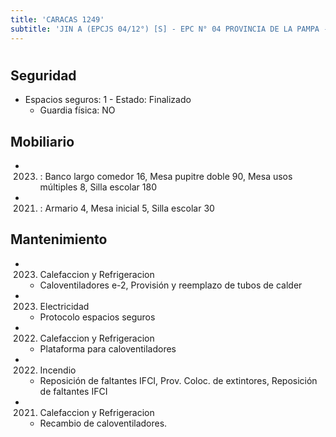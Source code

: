 ```yaml
---
title: 'CARACAS 1249'
subtitle: 'JIN A (EPCJS 04/12°) [S] - EPC N° 04 PROVINCIA DE LA PAMPA - ESEA EN DANZA MASTRAZZI  JUV. N° 05'
---
```


#


## Seguridad

*  Espacios seguros: 1 - Estado: Finalizado 
    + Guardia física: NO





## Mobiliario

*  (2023) : Banco largo comedor 16, Mesa pupitre doble 90, Mesa usos múltiples 8, Silla escolar 180 

*  (2021) : Armario 4, Mesa inicial 5, Silla escolar 30 





## Mantenimiento

*  (2023) Calefaccion y Refrigeracion 
    + Caloventiladores e-2, Provisión y reemplazo de tubos de calder

*  (2023) Electricidad 
    + Protocolo espacios seguros

*  (2022) Calefaccion y Refrigeracion 
    + Plataforma para caloventiladores

*  (2022) Incendio 
    + Reposición de faltantes IFCI, Prov. Coloc. de extintores, Reposición de faltantes IFCI

*  (2021) Calefaccion y Refrigeracion 
    + Recambio de caloventiladores.



